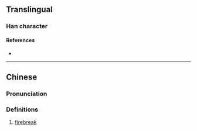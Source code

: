 {{character info}}
==Translingual==

===Han character===
{{Han char|rn=86|rad=火|as=15|sn=19|four=|canj=FMTB|ids=⿰火厲}}

====References====
* {{Han ref|kx=0686.120|dkj=19536|dj=1098.290|hdz=32245.080|uh=7204|ud=29188}}

----

==Chinese==
{{zh-forms|s=𤇃}}

===Pronunciation===
{{zh-pron
|m=lì
|c=lai6
|mc=
|oc=
|cat=n
}}

===Definitions===
{{zh-hanzi}}

# [[firebreak]]